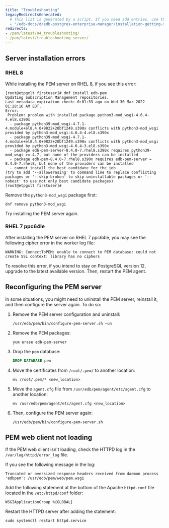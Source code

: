 ```yaml
---
title: "Troubleshooting"
legacyRedirectsGenerated:
  # This list is generated by a script. If you need add entries, use the `legacyRedirects` key.
  - "/edb-docs/d/edb-postgres-enterprise-manager/installation-getting-started/upgrade-migration-guide/8.0/troubleshooting.html"
redirects:
- /pem/latest/04_troubleshooting/
- /pem/latest/troubleshooting_server/
---
```


<div id="Troubleshooting" class="registered_link"></div>

##  Server installation errors

### RHEL 8

While installing the PEM server on RHEL 8, if you see this error:

```text
[root@etpgxlt firstuser]# dnf install edb-pem
Updating Subscription Management repositories.
Last metadata expiration check: 0:01:33 ago on Wed 30 Mar 2022 01:28:16 AM EDT.
Error: 
 Problem: problem with installed package python3-mod_wsgi-4.6.4-4.el8.s390x
  - package python39-mod_wsgi-4.7.1-4.module+el8.4.0+9822+20bf1249.s390x conflicts with python3-mod_wsgi provided by python3-mod_wsgi-4.6.4-4.el8.s390x
  - package python39-mod_wsgi-4.7.1-4.module+el8.4.0+9822+20bf1249.s390x conflicts with python3-mod_wsgi provided by python3-mod_wsgi-4.6.4-3.el8.s390x
  - package edb-pem-server-8.4.0-7.rhel8.s390x requires python39-mod_wsgi >= 4.7, but none of the providers can be installed
  - package edb-pem-8.4.0-7.rhel8.s390x requires edb-pem-server = 8.4.0-7.rhel8, but none of the providers can be installed
  - cannot install the best candidate for the job
(try to add '--allowerasing' to command line to replace conflicting packages or '--skip-broken' to skip uninstallable packages or '--nobest' to use not only best candidate packages)
[root@etpgxlt firstuser]# 
```

Remove the `python3-mod_wsgi` package first:

```shell
dnf remove python3-mod_wsgi
```

Try installing the PEM server again.

### RHEL 7 ppc64le

After installing the PEM server on RHEL 7 ppc64le, you may see the following cipher error in the worker log file:

```text
WARNING: ConnectToPEM: unable to connect to PEM database: could not create SSL context: library has no ciphers
```

To resolve this error, if you intend to stay on PostgreSQL version 12, upgrade to the latest available version. Then, restart the PEM agent.

## Reconfiguring the PEM server

In some situations, you might need to uninstall the PEM server, reinstall it, and then configure the server again. To do so:

1.  Remove the PEM server configuration and uninstall:

    ```shell
    /usr/edb/pem/bin/configure-pem-server.sh –un
    ```

2.  Remove the PEM packages:

    ```shell
    yum erase edb-pem-server
    ```

3.  Drop the `pem` database:

    ```sql
    DROP DATABASE pem
    ```

4.  Move the certificates from `/root/.pem/` to another location:

    ```shell
    mv /root/.pem/* <new_location>
    ```

5.  Move the `agent.cfg` file from `/usr/edb/pem/agent/etc/agent.cfg` to another location:

    ```shell
    mv /usr/edb/pem/agent/etc/agent.cfg <new_location>
    ```

6.  Then, configure the PEM server again:

    ```shell
    /usr/edb/pem/bin/configure-pem-server.sh
    ```

## PEM web client not loading

If the PEM web client isn't loading, check the HTTPD log in the `/var/log/httpd/error_log` file. 

If you see the following message in the log:

```text
Truncated or oversized response headers received from daemon process 'edbpem': /usr/edb/pem/web/pem.wsgi
```

Add the following statement at the bottom of the Apache `httpd.conf` file located in the `/etc/httpd/conf` folder:

```shell
WSGIApplicationGroup %{GLOBAL}
```

Restart the HTTPD server after adding the statement:

```shell
sudo systemctl restart httpd.service
```
